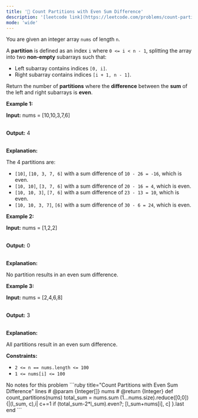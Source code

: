 ```yaml
---
title: '🧩 Count Partitions with Even Sum Difference'
description: '[leetcode link](https://leetcode.com/problems/count-partitions-with-even-sum-difference/description/)'
mode: 'wide'
---
```

<Tabs>
  <Tab title="Question" icon="circle-question" iconType="regular">
    <Card>
      <p>You are given an integer array <code>nums</code> of length <code>n</code>.</p>  <p>A <strong>partition</strong> is defined as an index <code>i</code> where <code>0 &lt;= i &lt; n - 1</code>, splitting the array into two <strong>non-empty</strong> subarrays such that:</p>  <ul>  <li>Left subarray contains indices <code>[0, i]</code>.</li>  <li>Right subarray contains indices <code>[i + 1, n - 1]</code>.</li> </ul>  <p>Return the number of <strong>partitions</strong> where the <strong>difference</strong> between the <strong>sum</strong> of the left and right subarrays is <strong>even</strong>.</p>   <p><strong class="example">Example 1:</strong></p>  <div class="example-block"> <p><strong>Input:</strong> <span class="example-io">nums = [10,10,3,7,6]</span></p>  <p><br/> <strong>Output:</strong> <span class="example-io">4</span></p>  <p><br/> <strong>Explanation:</strong></p>  <p>The 4 partitions are:</p>  <ul>  <li><code>[10]</code>, <code>[10, 3, 7, 6]</code> with a sum difference of <code>10 - 26 = -16</code>, which is even.</li>  <li><code>[10, 10]</code>, <code>[3, 7, 6]</code> with a sum difference of <code>20 - 16 = 4</code>, which is even.</li>  <li><code>[10, 10, 3]</code>, <code>[7, 6]</code> with a sum difference of <code>23 - 13 = 10</code>, which is even.</li>  <li><code>[10, 10, 3, 7]</code>, <code>[6]</code> with a sum difference of <code>30 - 6 = 24</code>, which is even.</li> </ul> </div>  <p><strong class="example">Example 2:</strong></p>  <div class="example-block"> <p><strong>Input:</strong> <span class="example-io">nums = [1,2,2]</span></p>  <p><br/> <strong>Output:</strong> <span class="example-io">0</span></p>  <p><br/> <strong>Explanation:</strong></p>  <p>No partition results in an even sum difference.</p> </div>  <p><strong class="example">Example 3:</strong></p>  <div class="example-block"> <p><strong>Input:</strong> <span class="example-io">nums = [2,4,6,8]</span></p>  <p><br/> <strong>Output:</strong> <span class="example-io">3</span></p>  <p><br/> <strong>Explanation:</strong></p>  <p>All partitions result in an even sum difference.</p> </div>   <p><strong>Constraints:</strong></p>  <ul>  <li><code>2 &lt;= n == nums.length &lt;= 100</code></li>  <li><code>1 &lt;= nums[i] &lt;= 100</code></li> </ul> 
    </Card>
  </Tab>
  <Tab title="Solution" icon="lightbulb" iconType="regular" >
    <Card>
      No notes for this problem
    </Card>
  <Expandable title="code">
    <CodeGroup dropdown>
```ruby title="Count Partitions with Even Sum Difference" lines
# @param {Integer[]} nums
# @return {Integer}
def count_partitions(nums)
  total_sum = nums.sum
  (1...nums.size).reduce([0,0]) {|(l_sum, c),i| c+=1 if (total_sum-2*l_sum).even?; [l_sum+nums[i], c] }.last
end
```
    </CodeGroup>
  </Expandable>
  </Tab>
</Tabs>